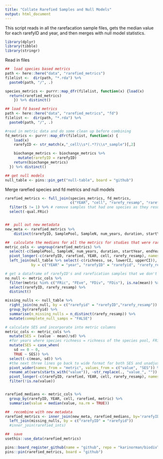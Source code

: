 ```yaml
---
title: "Collate Rarefied Samples and Null Models"
output: html_document
---
```


This script reads in all the rarefacation sample files, gets the median value for each rarefyID and year, and then merges with null model statistics.

```r
library(dplyr)
library(tibble)
library(stringr)
```

Read in files
```r
##	load species based metrics
path <- here::here("data", "rarefied_metrics")
filelist <-  dir(path, "*.rda") %>%
  paste0(path, "/", .)

species_metrics <- purrr::map_dfr(filelist, function(x) {load(x)
  return(rarefied_metrics)
	}) %>% distinct()

## load fd based metrics
path <- here::here("data", "rarefied_metrics", "fd")
filelist <-  dir(path, "*.rda") %>%
  paste0(path, "/", .)

#read in metric data and do some clean up before combining
fd_metrics <- purrr::map_dfr(filelist, function(x) {
    load(x)
    rarefyID <- str_match(x,"_cell\\s*(.*?)\\s*_sample")[,2]

    biochange_metrics <- biochange_metrics %>%
      mutate(rarefyID = rarefyID)
    return(biochange_metrics)
  }) %>% distinct()

## get null models
null_table <- pins::pin_get("null-table", board = "github")
```

Merge rarefied species and fd metrics and null models
```r
rarefied_metrics <- full_join(species_metrics, fd_metrics,
                              c("YEAR", "cell", "rarefy_resamp", "rarefyID")) %>%
  filter(S != 1) %>% # remove samples that had one species as they result in strange metric values
  select(-qual.FRic)


##	pull out new metadata
new_meta <- rarefied_metrics %>%
	distinct(rarefyID, SamplePool, SampleN, num_years, duration, startYear, endYear)

##	calculate the medians for all the metrics for studies that were rarefied
metric_cols <- ungroup(rarefied_metrics) %>%
  select(-c(SamplePool, SampleN, num_years, duration, startYear, endYear, CWM, type)) %>%
  pivot_longer(-c(rarefyID, rarefied, YEAR, cell, rarefy_resamp), names_to = "metric") %>%
  left_join(null_table %>% select(-c(richness, se, lowerCI, upperCI)),
            by = c("YEAR" = "year", "rarefyID" = "rarefyid", "rarefy_resamp" = "rarefy_resamp", "metric" = "metric"))

# get a dataframe of rarefyID's and rarefication samples that we don't have null_model for, and a count of the number of resamples that are missing
no_null <- metric_cols %>%
  filter(metric %in% c("FRic", "FEve", "FDiv", "FDis"), is.na(mean)) %>%
  select(rarefyID, rarefy_resamp) %>%
  distinct()

missing_nulls <- null_table %>%
  right_join(no_null, by = c("rarefyid" = "rarefyID","rarefy_resamp")) %>%
  group_by(rarefyid) %>%
  summarise(n_missing_nulls = n_distinct(rarefy_resamp)) %>%
  mutate(commplete_null_samps = "FALSE")

# calculate SES and incorporate into metric columns
metric_cols <- metric_cols %>%
  mutate(SES = (value - mean)/sd) %>%
  #for years where species richness = richness of the species pool, FRic sd = 0, so use the original value with no SES correction
  mutate(SES = case_when(
    sd == 0 ~ 0,
    TRUE ~ SES)) %>%
  select(-c(mean, sd)) %>%
  #the next three lines go back to wide format for both SES and unadjusted values, then to long format incorporating SES values
  pivot_wider(names_from = "metric", values_from = c("value", "SES")) %>%
  rename_at(vars(starts_with("value")), ~str_replace(., "value_", "")) %>%
  pivot_longer(-c(rarefyID, rarefied, YEAR, cell, rarefy_resamp), names_to = "metric") %>%
  filter(!is.na(value))


rarefied_medians <- metric_cols %>%
  group_by(rarefyID, YEAR, cell, rarefied, metric) %>%
  summarise(value = median(value, na.rm = TRUE))

##	recombine with new metadata
rarefied_metrics <- inner_join(new_meta, rarefied_medians, by='rarefyID') %>%
  left_join(missing_nulls, by = c("rarefyID" = "rarefyid"))
  #inner_join(rarefied_ints)

##	save
usethis::use_data(rarefied_metrics)

pins::board_register_github(name = "github", repo = "karinorman/biodivTS_data", branch = "master")
pins::pin(rarefied_metrics, board = "github")
```

